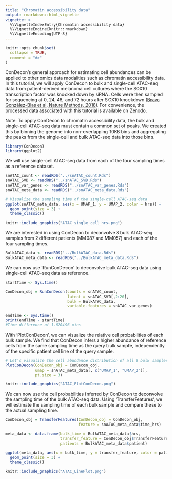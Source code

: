 ```yaml
---
title: "Chromatin accessibility data"
output: rmarkdown::html_vignette
vignette: >
  %\VignetteIndexEntry{Chromatin accessibility data}
  %\VignetteEngine{knitr::rmarkdown}
  %\VignetteEncoding{UTF-8}
---
```


```r
knitr::opts_chunk$set(
  collapse = TRUE,
  comment = "#>"
)
```


ConDecon's general approach for estimating cell abundances can be applied to other omics data modalities such as chromatin accessibility data. In this tutorial, we will apply ConDecon to bulk and single-cell ATAC-seq data from patient-derived melanoma cell cultures where the SOX10 transcription factor was knocked down by siRNA. Cells were then sampled for sequencing at 0, 24, 48, and 72 hours after SOX10 knockdown ([Bravo González-Blas et al, Nature Methods, 2018](https://doi.org/10.1038/s41592-019-0367-1)). For convenience, the processed data associated with this tutorial is available on Zenodo.

Note: To apply ConDecon to chromatin accessibility data, the bulk and single-cell ATAC-seq data must contain a common set of peaks. We created this by binning the genome into non-overlapping 10KB bins and aggregating the peaks from the single-cell and bulk ATAC-seq data into those bins.


```r
library(ConDecon)
library(ggplot2)
```


We will use single-cell ATAC-seq data from each of the four sampling times as a reference dataset. 

```r
snATAC_count <- readRDS("../snATAC_count.Rds")
snATAC_SVD <- readRDS("../snATAC_SVD.Rds")
snATAC_var_genes <- readRDS("../snATAC_var_genes.Rds")
snATAC_meta_data <- readRDS("../snATAC_meta_data.Rds")
```


```r
# Visualize the sampling time of the single-cell ATAC-seq data
ggplot(snATAC_meta_data, aes(x = UMAP_1, y = UMAP_2, color = hrs)) + 
  geom_point(size = 3) + 
  theme_classic()
```
```r
knitr::include_graphics("ATAC_single_cell_hrs.png")
```


We are interested in using ConDecon to deconvolve 8 bulk ATAC-seq samples from 2 different patients (MM087 and MM057) and each of the four sampling times.

```r
BulkATAC_data <- readRDS("../BulkATAC_data.Rds")
BulkATAC_meta_data <- readRDS("../BulkATAC_meta_data.Rds")
```


We can now use 'RunConDecon' to deconvolve bulk ATAC-seq data using single-cell ATAC-seq data as reference.

```r
startTime <- Sys.time()

ConDecon_obj = RunConDecon(counts = snATAC_count, 
                           latent = snATAC_SVD[,2:20], 
                           bulk = BulkATAC_data, 
                           variable.features = snATAC_var_genes)

endTime <- Sys.time()
print(endTime - startTime)
#Time difference of 1.620496 mins
```


With 'PlotConDecon', we can visualize the relative cell probabilities of each bulk sample. We find that ConDecon infers a higher abundance of reference cells from the same sampling time as the query bulk sample, independently of the specific patient cell line of the query sample.

```r
# Let's visualize the cell abundance distribution of all 8 bulk samples
PlotConDecon(ConDecon_obj = ConDecon_obj, 
             umap = snATAC_meta_data[, c("UMAP_1", "UMAP_2")], 
             pt.size = 3)
```
```r
knitr::include_graphics("ATAC_PlotConDecon.png")
```


We can now use the cell probabilities inferred by ConDecon to deconvolve the sampling time of the bulk ATAC-seq data. Using 'TransferFeatures', we will estimate the sampling time of each bulk sample and compare these to the actual sampling time.

```r
ConDecon_obj = TransferFeatures(ConDecon_obj = ConDecon_obj, 
                                feature = snATAC_meta_data$time_hrs)
```


```r
meta_data <- data.frame(bulk_time = BulkATAC_meta_data$hrs, 
                        transfer_feature = ConDecon_obj$TransferFeatures[1,], 
                        patients = BulkATAC_meta_data$patient)

ggplot(meta_data, aes(x = bulk_time, y = transfer_feature, color = patients)) + 
  geom_point(size = 3) + 
  theme_classic()
```
```r
knitr::include_graphics("ATAC_LinePlot.png")
```




